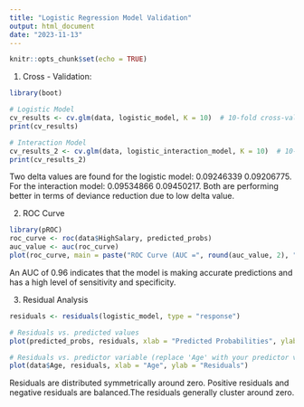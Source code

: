 ```yaml
---
title: "Logistic Regression Model Validation"
output: html_document
date: "2023-11-13"
---
```


```r
knitr::opts_chunk$set(echo = TRUE)
```


1. Cross - Validation:
```r
library(boot)

# Logistic Model
cv_results <- cv.glm(data, logistic_model, K = 10)  # 10-fold cross-validation
print(cv_results)

# Interaction Model
cv_results_2 <- cv.glm(data, logistic_interaction_model, K = 10)  # 10-fold cross-validation
print(cv_results_2)

```

Two delta values are found for the logistic model: 0.09246339 0.09206775. For the interaction model: 0.09534866 0.09450217. Both are performing better in terms of deviance reduction due to low delta value. 

2. ROC Curve
```r
library(pROC)
roc_curve <- roc(data$HighSalary, predicted_probs)
auc_value <- auc(roc_curve)
plot(roc_curve, main = paste("ROC Curve (AUC =", round(auc_value, 2), ")"))
```

An AUC of 0.96 indicates that the model is making accurate predictions and has a high level of sensitivity and specificity.

3. Residual Analysis
```r
residuals <- residuals(logistic_model, type = "response")

# Residuals vs. predicted values
plot(predicted_probs, residuals, xlab = "Predicted Probabilities", ylab = "Residuals")

# Residuals vs. predictor variable (replace 'Age' with your predictor variable)
plot(data$Age, residuals, xlab = "Age", ylab = "Residuals")

```

Residuals are distributed symmetrically around zero. Positive residuals and negative residuals are balanced.The residuals generally cluster around zero. 